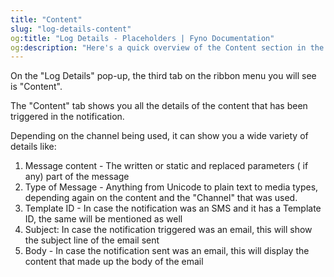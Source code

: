 ```yaml
---
title: "Content"
slug: "log-details-content"
og:title: "Log Details - Placeholders | Fyno Documentation"
og:description: "Here's a quick overview of the Content section in the log details page."
---
```


On the "Log Details" pop-up, the third tab on the ribbon menu you will see is "Content".

The "Content" tab shows you all the details of the content that has been triggered in the notification.

Depending on the channel being used, it can show you a wide variety of details like:

1. Message content - The written or static and replaced parameters ( if any) part of the message
2. Type of Message - Anything from Unicode to plain text to media types, depending again on the content and the "Channel" that was used.
3. Template ID - In case the notification was an SMS and it has a Template ID, the same will be mentioned as well
4. Subject: In case the notification triggered was an email, this will show the subject line of the email sent
5. Body - In case the notification sent was an email, this will display the content that made up the body of the email

